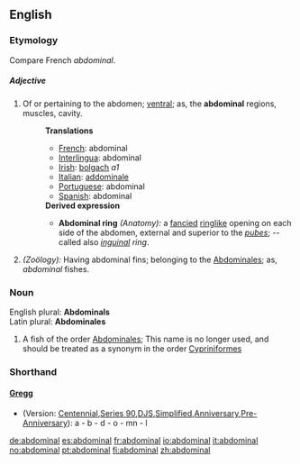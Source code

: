 ==English==
===Etymology===
Compare French ''abdominal''.
=====Adjective=====
#Of or pertaining to the abdomen; [[ventral]]; as, the '''abdominal''' regions, muscles, cavity.
#:'''Translations'''
#:*[[French]]: abdominal
#:*[[Interlingua]]: abdominal
#:*[[Irish]]: [[bolgach]] ''a1''
#:*[[Italian]]: [[addominale]]
#:*[[Portuguese]]: abdominal
#:*[[Spanish]]: abdominal
#:'''Derived expression'''
#:*'''Abdominal ring''' ''(Anatomy):'' a [[fancied]] [[ringlike]] opening on each side of the abdomen, external and superior to the ''[[pubes]]''; -- called also ''[[inguinal]] ring''.
#''(Zoölogy):'' Having abdominal fins; belonging to the [[Abdominales]]; as, ''abdominal'' fishes.

===Noun===
English plural: '''Abdominals'''<br>
Latin plural: '''Abdominales'''
#A fish of the order [[Abdominales]];  This name is no longer used, and should be treated as a synonym in the order [[Cypriniformes]]

===Shorthand===
====[http://en.wikipedia.org/wiki/Gregg_Shorthand Gregg]====
* (Version: [http://en.wikipedia.org/wiki/Gregg_Shorthand#Centennial_Gregg_Shorthand Centennial],[http://en.wikipedia.org/wiki/Gregg_Shorthand#Series_90_Gregg_Shorthand  Series 90],[http://en.wikipedia.org/wiki/Gregg_Shorthand#Diamond_Jubilee_Gregg_Shorthand  DJS],[http://en.wikipedia.org/wiki/Gregg_Shorthand#Simplified_Gregg_Shorthand Simplified],[http://en.wikipedia.org/wiki/Gregg_Shorthand#Anniversary_Gregg_Shorthand Anniversary],[http://en.wikipedia.org/wiki/Gregg_Shorthand#Pre-Anniversary_Gregg_Shorthand Pre-Anniversary]): a - b - d - o - mn - l

[[de:abdominal]]
[[es:abdominal]]
[[fr:abdominal]]
[[io:abdominal]]
[[it:abdominal]]
[[no:abdominal]]
[[pt:abdominal]]
[[fi:abdominal]]
[[zh:abdominal]]